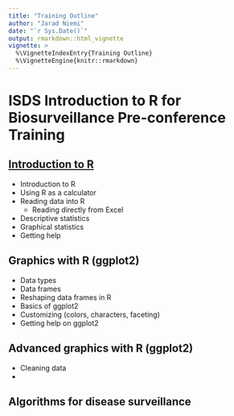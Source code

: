 ```yaml
---
title: "Training Outline"
author: "Jarad Niemi"
date: "`r Sys.Date()`"
output: rmarkdown::html_vignette
vignette: >
  %\VignetteIndexEntry{Training Outline}
  %\VignetteEngine{knitr::rmarkdown}
---
```


# ISDS Introduction to R for Biosurveillance Pre-conference Training

## [Introduction to R](intro.html)

- Introduction to R
- Using R as a calculator
- Reading data into R
  - Reading directly from Excel
- Descriptive statistics
- Graphical statistics
- Getting help

## Graphics with R (ggplot2)

- Data types
- Data frames
- Reshaping data frames in R
- Basics of ggplot2
- Customizing (colors, characters, faceting)
- Getting help on ggplot2

## Advanced graphics with R (ggplot2)

- Cleaning data
- 




## Algorithms for disease surveillance


